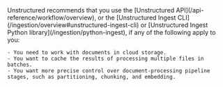<Info>
    Unstructured recommends that you use the [Unstructured API](/api-reference/workflow/overview), 
    or the [Unstructured Ingest CLI](/ingestion/overview#unstructured-ingest-cli) or 
    [Unstructured Ingest Python library](/ingestion/python-ingest), if any of the following apply 
    to you:
    
    - You need to work with documents in cloud storage.
    - You want to cache the results of processing multiple files in batches.
    - You want more precise control over document-processing pipeline stages, such as partitioning, chunking, and embedding.
</Info>
